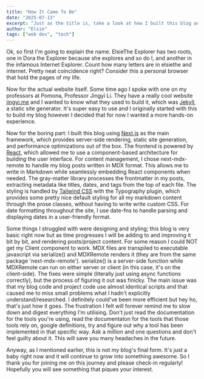 ```yaml
---
title: "How It Came To Be"
date: "2025-07-13"
excerpt: "Just as the title is, take a look at how I built this blog and the choices I made."
author: "Elsie"
tags: ["web dev", "tech"]
---
```


Ok, so first I'm going to explain the name. ElsieThe Explorer has two roots, one in Dora the Explorer because she explores and so do I, and another in the infamous Internet Explorer. Count how many letters are in elsiethe and internet. Pretty neat coincidence right? Consider this a personal browser that hold the pages of my life.

Now for the actual website itself. Some time ago I spoke with one on my professors at Pomona, Professor Jingyi Li. They have a really cool website [jingyi.me](https://jingyi.me) and I wanted to know what they used to build it, which was [Jekyll](https://jekyllrb.com), a static site generator. It's super easy to use and I originally started with this to build my blog however I decided that for now I wanted a more hands-on experience.

Now for the boring part: I built this blog using [Next.js](https://nextjs.org) as the main framework, which provides server-side rendering, static site generation, and performance optimizations out of the box. The frontend is powered by [React](https://react.dev), which allowed me to use a component-based architecture for building the user interface.
For content management, I chose next-mdx-remote to handle my blog posts written in MDX format. This allows me to write in Markdown while seamlessly embedding React components when needed. The gray-matter library processes the frontmatter in my posts, extracting metadata like titles, dates, and tags from the top of each file.
The styling is handled by [Tailwind CSS](https://tailwindcss.com) with the Typography plugin, which provides some pretty nice default styling for all my markdown content through the prose classes, without having to write write custom CSS. For date formatting throughout the site, I use date-fns to handle parsing and displaying dates in a user-friendly format.

Some things I struggled with were designing and styling; this blog is very basic right now but as time progresses I will be adding to and improving it bit by bit, and rendering posts/project content. For some reason I could NOT get my Client component to work. MDX files are transpiled to executable javascript via serialize() and MDXRemote renders it (they are from the same package 'next-mdx-remote'). serialize() is a server-side function while MDXRemote can run on either server or client (in this case, it's on the client-side). The fixes were simple (literally just using async functions correctly), but the process of figuring it out was finicky. The main issue was that my blog code and project code use almost identical scripts and that caused me to miss small problems what I hadn't explicitly understand/researched. I definitely could've been more efficient but hey ho, that's just how it goes. The frustration I felt will forever remind me to slow down and digest everything I'm utilising. Don't just read the documentation for the tools you're using, read the documentaton for the tools that those tools rely on, google definitions, try and figure out why a tool has been implemented in that specific way. Ask a million and one questions and don't feel guilty about it. This will save you many headaches in the future.

Anyway, as I mentioned earlier, this is not my blog's final form. It's just a baby right now and it will continue to grow into something awesome. So I thank you for joining me on this journey and please check-in regularly! Hopefully you will see something that piques your interest.